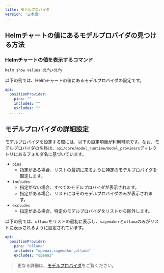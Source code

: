 ```yaml
---
title: モデルプロバイダ
version: '日本語'
---
```


## Helmチャートの値にあるモデルプロバイダの見つける方法
### Helmチャートの値を表示するコマンド
```bash
helm show values dify/dify
```

以下の例では、Helmチャートの値にあるモデルプロバイダの設定です。
```yaml
api:
  positionProvider:
    pins: ""
    includes: ""
    excludes: ""
  ... ...
```

## モデルプロバイダの詳細設定
モデルプロバイダを設定する際には、以下の設定項目が利用可能です。なお、モデルプロバイダの名称は、`api/core/model_runtime/model_providers`ディレクトリにあるフォルダ名に基づいています。
- `pins`
  - 指定がある場合、リストの最初に来るように特定のモデルプロバイダを固定します。
- `includes`
  - 指定がない場合、すべてのモデルプロバイダが表示されます。
  - 指定がある場合、リストにはそのモデルプロバイダのみが表示されます。
- `excludes`
  - 指定がある場合、特定のモデルプロバイダをリストから除外します。

以下の例では、`ollama`をリストの最初に表示し、`sagemaker`と`ollama`のみがリストに表示されるように設定されています。
```yaml
api:
  positionProvider:
    pins: "ollama"
    includes: "openai,sagemaker,ollama"
    excludes: "openai"
```

> 更なる詳細は、[モデルプロバイダ](https://github.com/langgenius/dify/tree/main/api/core/model_runtime/model_providers)をご覧ください。
